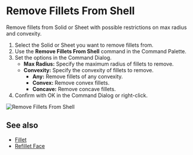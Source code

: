 
<Reference shortcut="" command="Remove Fillets From Shell" button="" />

# Remove Fillets From Shell

Remove fillets from Solid or Sheet with possible restrictions on max radius and convexity.

1. Select the Solid or Sheet you want to remove fillets from.
2. Use the **Remove Fillets From Shell** command in the Command Palette.
3. Set the options in the Command Dialog.
    - **Max Radius:** Specify the maximum radius of fillets to remove.
    - **Convexity:** Specify the convexity of fillets to remove.
        - **Any:** Remove fillets of any convexity.
        - **Convex:** Remove convex fillets.
        - **Concave:** Remove concave fillets.
4. Confirm with OK in the Command Dialog or right-click.

![Remove Fillets From Shell](/img/remove-fillets-from-shell.gif)

## See also
- [Fillet](./fillet)
- [Refillet Face](./refillet-face)





